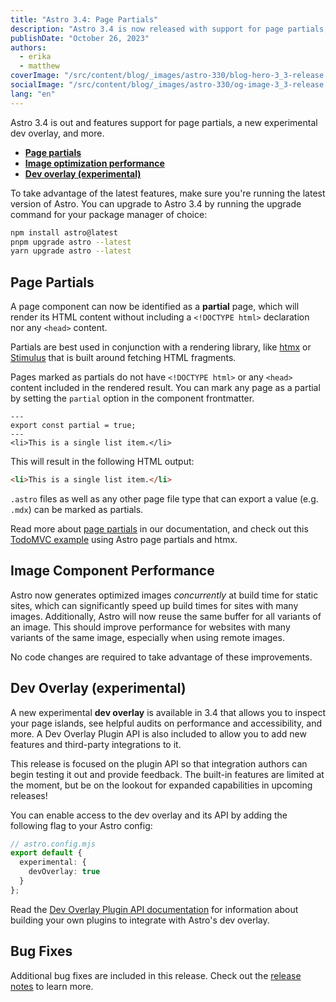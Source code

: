 ```yaml
---
title: "Astro 3.4: Page Partials"
description: "Astro 3.4 is now released with support for page partials, improved image optimization performance, and an early preview of a new dev overlay."
publishDate: "October 26, 2023"
authors:
  - erika
  - matthew
coverImage: "/src/content/blog/_images/astro-330/blog-hero-3_3-release.webp"
socialImage: "/src/content/blog/_images/astro-330/og-image-3_3-release.webp"
lang: "en"
---
```


Astro 3.4 is out and features support for page partials, a new experimental dev overlay, and more.

- **[Page partials](#page-partials)**
- **[Image optimization performance](#image-component-performance)**
- **[Dev overlay (experimental)](#dev-overlay-experimental)**

To take advantage of the latest features, make sure you're running the latest version of Astro. You can upgrade to Astro 3.4 by running the upgrade command for your package manager of choice:

```sh
npm install astro@latest
pnpm upgrade astro --latest
yarn upgrade astro --latest
```

## Page Partials

A page component can now be identified as a **partial** page, which will render its HTML content without including a `<!DOCTYPE html>` declaration nor any `<head>` content.

Partials are best used in conjunction with a rendering library, like [htmx](https://htmx.org/) or [Stimulus](https://stimulus.hotwired.dev/) that is built around fetching HTML fragments.

Pages marked as partials do not have `<!DOCTYPE html>` or any `<head>` content included in the rendered result. You can mark any page as a partial by setting the `partial` option in the component frontmatter.


```astro
---
export const partial = true;
---
<li>This is a single list item.</li>
```

This will result in the following HTML output:

```html
<li>This is a single list item.</li>
```

`.astro` files as well as any other page file type that can export a value (e.g. `.mdx`) can be marked as partials.

Read more about [page partials](/en/core-concepts/astro-pages/#partials) in our documentation, and check out this [TodoMVC example](https://github.com/tony-sull/todomvc-astro-htmx) using Astro page partials and htmx.

## Image Component Performance

Astro now generates optimized images *concurrently* at build time for static sites, which can significantly speed up build times for sites with many images. Additionally, Astro will now reuse the same buffer for all variants of an image. This should improve performance for websites with many variants of the same image, especially when using remote images.

No code changes are required to take advantage of these improvements.

## Dev Overlay (experimental)

A new experimental __dev overlay__ is available in 3.4 that allows you to inspect your page islands, see helpful audits on performance and accessibility, and more. A Dev Overlay Plugin API is also included to allow you to add new features and third-party integrations to it.

This release is focused on the plugin API so that integration authors can begin testing it out and provide feedback. The built-in features are limited at the moment, but be on the lookout for expanded capabilities in upcoming releases!

You can enable access to the dev overlay and its API by adding the following flag to your Astro config:

```ts
// astro.config.mjs
export default {
  experimental: {
    devOverlay: true
  }
};
```

Read the [Dev Overlay Plugin API documentation](https://docs.astro.build/en/reference/dev-overlay-plugin-reference/) for information about building your own plugins to integrate with Astro's dev overlay.

## Bug Fixes

Additional bug fixes are included in this release. Check out the [release notes](https://github.com/withastro/astro/pull/8917) to learn more.
